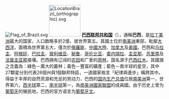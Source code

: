 [[File:Flag_of_Brazil.svg|border]]
[[File:LocationBrazil_(orthographic).svg|100px]]
'''[[巴西联邦共和国|巴西联邦共和国]]'''（{{lang|pt|'''República Federativa do Brasil'''}}），通稱'''巴西'''，是[[拉丁美洲|拉丁美洲]]最大的国家，人口数略多於2億，居世界第五。其國土位於[[南美洲|南美洲]]東部，毗鄰[[大西洋|大西洋]]，面積為世界第五大，僅次於[[俄羅斯|俄羅斯]]、[[中國大陸|中國大陸]]、[[加拿大|加拿大]]及[[美國|美國]]。巴西和[[乌拉圭|乌拉圭]]、[[阿根廷|阿根廷]]、[[巴拉圭|巴拉圭]]、[[玻利维亚|玻利维亚]]、[[秘鲁|秘鲁]]、[[哥伦比亚|哥伦比亚]]、[[委内瑞拉|委内瑞拉]]、[[圭亚那|圭亚那]]、[[苏里南|苏里南]]及[[法属圭亚那|法属圭亚那]]接壤。巴西拥有辽阔的[[农田|农田]]和广袤的[[雨林|雨林]]，国名源于[[巴西红木|巴西红木]]。其國旗之含義為：綠色－廣大的叢林；黃色－豐富的礦產；藍色－南半球的星空，其中27顆星分別代表26個州與1個聯邦特區，一道國家格言「紀律與進步」橫跨其中。得益于丰厚的自然资源和充足的劳动力，巴西的[[国内生产总值|国内生产总值]]位居[[南美洲|南美洲]]第一，世界第六，[[西半球|西半球]]第二，[[南半球|南半球]]第一，為[[南美洲國家聯盟|南美洲國家聯盟]]的成員國。由于历史上曾为[[葡萄牙|葡萄牙]]的殖民地，巴西的官方语言为[[葡萄牙文|葡萄牙文]]。